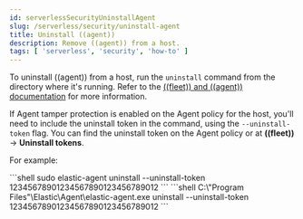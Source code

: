 ```yaml
---
id: serverlessSecurityUninstallAgent
slug: /serverless/security/uninstall-agent
title: Uninstall ((agent))
description: Remove ((agent)) from a host.
tags: [ 'serverless', 'security', 'how-to' ]
---
```


<DocBadge template="technical preview" />
<div id="uninstall-agent"></div>

To uninstall ((agent)) from a host, run the `uninstall` command from the directory where it's running. Refer to the [((fleet)) and ((agent)) documentation](((fleet-guide))/uninstall-elastic-agent.html) for more information.

If <DocLink id="serverlessSecurityAgentTamperProtection">Agent tamper protection</DocLink> is enabled on the Agent policy for the host, you'll need to include the uninstall token in the command, using the `--uninstall-token` flag. You can <DocLink id="serverlessSecurityAgentTamperProtection" section="fleet-uninstall-tokens">find the uninstall token</DocLink> on the Agent policy or at **((fleet))** -> **Uninstall tokens**. 

For example:

<DocTabs>
    <DocTab name="macOS or Linux">
        ```shell
        sudo elastic-agent uninstall --uninstall-token 12345678901234567890123456789012
        ```
    </DocTab>
    <DocTab name="Windows">
        ```shell
        C:\"Program Files"\Elastic\Agent\elastic-agent.exe uninstall --uninstall-token 12345678901234567890123456789012
        ```
    </DocTab>
</DocTabs>
